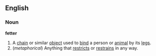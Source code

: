 ==English==
===Noun===
'''fetter'''
#A [[chain]] or similar [[object]] used to [[bind]] a person or [[animal]] by its [[leg]]s.
#(''metaphorical'') Anything that [[restrict]]s or [[restrain]]s in any way.